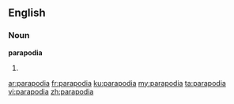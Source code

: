 ==English==

===Noun===
'''parapodia'''

# {{plural of|[[parapodium]]}}

[[ar:parapodia]]
[[fr:parapodia]]
[[ku:parapodia]]
[[my:parapodia]]
[[ta:parapodia]]
[[vi:parapodia]]
[[zh:parapodia]]